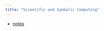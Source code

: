 ```yaml
---
title: "Scientific and Symbolic Computing"
---
```


* [notes](https://igor-dimi.github.io/scientific-and-symbolic-computing-software-notes/)


